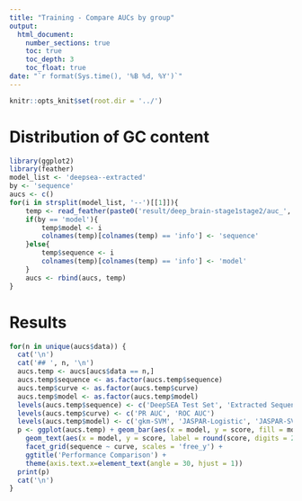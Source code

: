```yaml
---
title: "Training - Compare AUCs by group"
output:
  html_document:
    number_sections: true
    toc: true
    toc_depth: 3
    toc_float: true
date: "`r format(Sys.time(), '%B %d, %Y')`"
---
```

  
```r
knitr::opts_knit$set(root.dir = '../')
```

# Distribution of GC content

```r
library(ggplot2)
library(feather)
model_list <- 'deepsea--extracted'
by <- 'sequence'
aucs <- c()
for(i in strsplit(model_list, '--')[[1]]){
    temp <- read_feather(paste0('result/deep_brain-stage1stage2/auc_', i, '.feather'))
    if(by == 'model'){
        temp$model <- i
        colnames(temp)[colnames(temp) == 'info'] <- 'sequence'
    }else{
        temp$sequence <- i
        colnames(temp)[colnames(temp) == 'info'] <- 'model'
    }
    aucs <- rbind(aucs, temp)
}
```

# Results

```r
for(n in unique(aucs$data)) {
  cat('\n')
  cat('## ', n, '\n')
  aucs.temp <- aucs[aucs$data == n,]
  aucs.temp$sequence <- as.factor(aucs.temp$sequence)
  aucs.temp$curve <- as.factor(aucs.temp$curve)
  aucs.temp$model <- as.factor(aucs.temp$model)
  levels(aucs.temp$sequence) <- c('DeepSEA Test Set', 'Extracted Sequences')
  levels(aucs.temp$curve) <- c('PR AUC', 'ROC AUC')
  levels(aucs.temp$model) <- c('gkm-SVM', 'JASPAR-Logistic', 'JASPAR-SVM', 'DeepSEA-Logistic')
  p <- ggplot(aucs.temp) + geom_bar(aes(x = model, y = score, fill = model), stat = 'identity', position = 'dodge') + 
    geom_text(aes(x = model, y = score, label = round(score, digits = 2)), position = position_dodge(width=1), size = 3) +
    facet_grid(sequence ~ curve, scales = 'free_y') + 
    ggtitle('Performance Comparison') + 
    theme(axis.text.x=element_text(angle = 30, hjust = 1))
  print(p)
  cat('\n')
}
```
